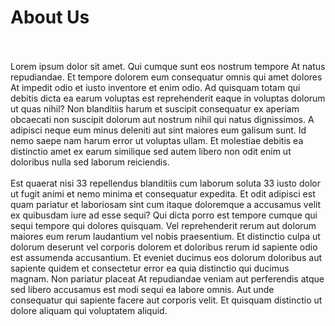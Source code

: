# About Us

<br />
<br />
Lorem ipsum dolor sit amet. Qui cumque sunt eos nostrum tempore At natus
repudiandae. Et tempore dolorem eum consequatur omnis qui amet dolores At
impedit odio et iusto inventore et enim odio. Ad quisquam totam qui debitis
dicta ea earum voluptas est reprehenderit eaque in voluptas dolorum ut quas
nihil? Non blanditiis harum et suscipit consequatur ex aperiam obcaecati non
suscipit dolorum aut nostrum nihil qui natus dignissimos. A adipisci neque eum
minus deleniti aut sint maiores eum galisum sunt. Id nemo saepe nam harum error
ut voluptas ullam. Et molestiae debitis ea distinctio amet ex earum similique
sed autem libero non odit enim ut doloribus nulla sed laborum reiciendis.
<br />
<br />
Est quaerat nisi 33 repellendus blanditiis cum laborum soluta 33 iusto dolor ut fugit
animi et nemo minima et consequatur expedita. Et odit adipisci est quam pariatur
et laboriosam sint cum itaque doloremque a accusamus velit ex quibusdam iure ad esse
sequi? Qui dicta porro est tempore cumque qui sequi tempore qui dolores quisquam.
Vel reprehenderit rerum aut dolorum maiores eum rerum laudantium vel nobis praesentium.
Et distinctio culpa ut dolorum deserunt vel corporis dolorem et doloribus rerum id
sapiente odio est assumenda accusantium. Et eveniet ducimus eos dolorum doloribus
aut sapiente quidem et consectetur error ea quia distinctio qui ducimus magnam. Non
pariatur placeat At repudiandae veniam aut perferendis atque sed libero accusamus
est modi sequi ea labore omnis. Aut unde consequatur qui sapiente facere aut corporis
velit. Et quisquam distinctio ut dolore aliquam qui voluptatem aliquid.
